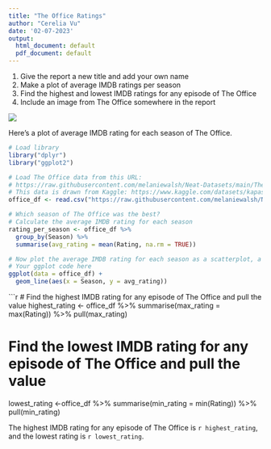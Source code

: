 ```yaml
---
title: "The Office Ratings"
author: "Cerelia Vu"
date: '02-07-2023'
output:
  html_document: default
  pdf_document: default
---
```


1. Give the report a new title and add your own name
2. Make a plot of average IMDB ratings per season
3. Find the highest and lowest IMDB ratings for any episode of The Office
4. Include an image from The Office somewhere in the report

![](https://static.onecms.io/wp-content/uploads/sites/6/2018/05/gettyimages-141187266-2000.jpg)

Here's a plot of average IMDB rating for each season of The Office.
```r
# Load library
library("dplyr")
library("ggplot2")

# Load The Office data from this URL:
# https://raw.githubusercontent.com/melaniewalsh/Neat-Datasets/main/TheOfficeIMDBPerEpisode.csv
# This data is drawn from Kaggle: https://www.kaggle.com/datasets/kapastor/the-office-imdb-ratings-per-episode
office_df <- read.csv("https://raw.githubusercontent.com/melaniewalsh/Neat-Datasets/main/TheOfficeIMDBPerEpisode.csv", stringsAsFactors = FALSE)

# Which season of The Office was the best?
# Calculate the average IMDB rating for each season
rating_per_season <- office_df %>% 
  group_by(Season) %>% 
  summarise(avg_rating = mean(Rating, na.rm = TRUE))

# Now plot the average IMDB rating for each season as a scatterplot, a line plot, or both
# Your ggplot code here
ggplot(data = office_df) +
  geom_line(aes(x = Season, y = avg_rating))
```

```r
# Find the highest IMDB rating for any episode of The Office and pull the value
highest_rating <- office_df %>% 
  summarise(max_rating = max(Rating)) %>% 
  pull(max_rating)

# Find the lowest IMDB rating for any episode of The Office and pull the value
lowest_rating <-office_df %>% 
  summarise(min_rating = min(Rating)) %>% 
  pull(min_rating)

The highest IMDB rating for any episode of The Office is `r highest_rating`, and the lowest rating is `r lowest_rating`.
